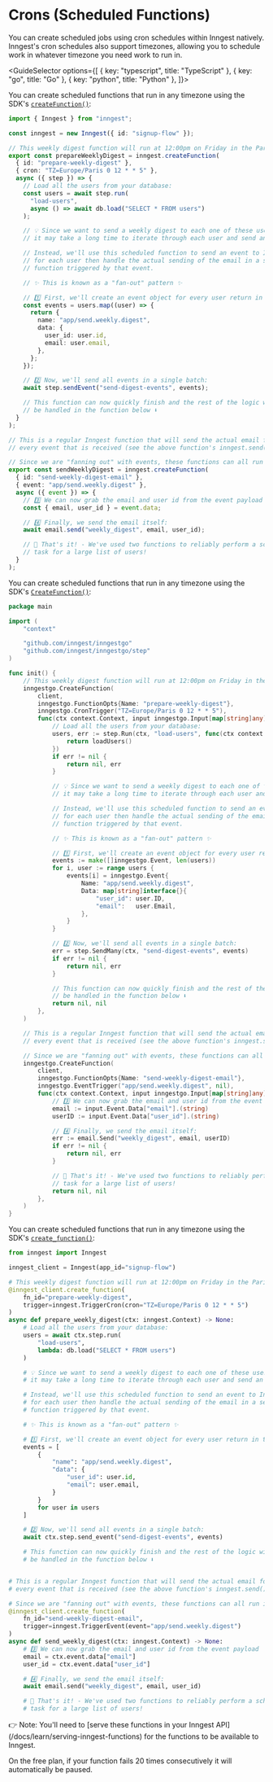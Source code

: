 
# Crons (Scheduled Functions)

You can create scheduled jobs using cron schedules within Inngest natively.  Inngest's cron schedules also support timezones, allowing you to schedule work in whatever timezone you need work to run in.


<GuideSelector
  options={[
    { key: "typescript", title: "TypeScript" },
    { key: "go", title: "Go" },
    { key: "python", title: "Python" },
  ]}>

<GuideSection show="typescript">

You can create scheduled functions that run in any timezone using the SDK's [`createFunction()`](/docs/reference/functions/create):

```ts 
import { Inngest } from "inngest";

const inngest = new Inngest({ id: "signup-flow" });

// This weekly digest function will run at 12:00pm on Friday in the Paris timezone
export const prepareWeeklyDigest = inngest.createFunction(
  { id: "prepare-weekly-digest" },
  { cron: "TZ=Europe/Paris 0 12 * * 5" },
  async ({ step }) => {
    // Load all the users from your database:
    const users = await step.run(
      "load-users",
      async () => await db.load("SELECT * FROM users")
    );

    // 💡 Since we want to send a weekly digest to each one of these users
    // it may take a long time to iterate through each user and send an email.

    // Instead, we'll use this scheduled function to send an event to Inngest
    // for each user then handle the actual sending of the email in a separate
    // function triggered by that event.

    // ✨ This is known as a "fan-out" pattern ✨

    // 1️⃣ First, we'll create an event object for every user return in the query:
    const events = users.map((user) => {
      return {
        name: "app/send.weekly.digest",
        data: {
          user_id: user.id,
          email: user.email,
        },
      };
    });

    // 2️⃣ Now, we'll send all events in a single batch:
    await step.sendEvent("send-digest-events", events);

    // This function can now quickly finish and the rest of the logic will
    // be handled in the function below ⬇️
  }
);

// This is a regular Inngest function that will send the actual email for
// every event that is received (see the above function's inngest.send())

// Since we are "fanning out" with events, these functions can all run in parallel
export const sendWeeklyDigest = inngest.createFunction(
  { id: "send-weekly-digest-email" },
  { event: "app/send.weekly.digest" },
  async ({ event }) => {
    // 3️⃣ We can now grab the email and user id from the event payload
    const { email, user_id } = event.data;

    // 4️⃣ Finally, we send the email itself:
    await email.send("weekly_digest", email, user_id);

    // 🎇 That's it! - We've used two functions to reliably perform a scheduled
    // task for a large list of users!
  }
);
```

</GuideSection>
<GuideSection show="go">

You can create scheduled functions that run in any timezone using the SDK's [`CreateFunction()`](https://pkg.go.dev/github.com/inngest/inngestgo#CreateFunction):

```go
package main

import (
	"context"

	"github.com/inngest/inngestgo"
	"github.com/inngest/inngestgo/step"
)

func init() {
	// This weekly digest function will run at 12:00pm on Friday in the Paris timezone
	inngestgo.CreateFunction(
		client,
		inngestgo.FunctionOpts{Name: "prepare-weekly-digest"},
		inngestgo.CronTrigger("TZ=Europe/Paris 0 12 * * 5"),
		func(ctx context.Context, input inngestgo.Input[map[string]any]) (any, error) {
			// Load all the users from your database:
			users, err := step.Run(ctx, "load-users", func(ctx context.Context) ([]*User, error) {
				return loadUsers()
			})
			if err != nil {
				return nil, err
			}

			// 💡 Since we want to send a weekly digest to each one of these users
			// it may take a long time to iterate through each user and send an email.

			// Instead, we'll use this scheduled function to send an event to Inngest
			// for each user then handle the actual sending of the email in a separate
			// function triggered by that event.

			// ✨ This is known as a "fan-out" pattern ✨

			// 1️⃣ First, we'll create an event object for every user return in the query:
			events := make([]inngestgo.Event, len(users))
			for i, user := range users {
				events[i] = inngestgo.Event{
					Name: "app/send.weekly.digest",
					Data: map[string]interface{}{
						"user_id": user.ID,
						"email":   user.Email,
					},
				}
			}

			// 2️⃣ Now, we'll send all events in a single batch:
			err = step.SendMany(ctx, "send-digest-events", events)
			if err != nil {
				return nil, err
			}

			// This function can now quickly finish and the rest of the logic will
			// be handled in the function below ⬇️
			return nil, nil
		},
	)

	// This is a regular Inngest function that will send the actual email for
	// every event that is received (see the above function's inngest.send())

	// Since we are "fanning out" with events, these functions can all run in parallel
	inngestgo.CreateFunction(
		client,
		inngestgo.FunctionOpts{Name: "send-weekly-digest-email"},
		inngestgo.EventTrigger("app/send.weekly.digest", nil),
		func(ctx context.Context, input inngestgo.Input[map[string]any]) (any, error) {
			// 3️⃣ We can now grab the email and user id from the event payload
			email := input.Event.Data["email"].(string)
			userID := input.Event.Data["user_id"].(string)

			// 4️⃣ Finally, we send the email itself:
			err := email.Send("weekly_digest", email, userID)
			if err != nil {
				return nil, err
			}

			// 🎇 That's it! - We've used two functions to reliably perform a scheduled
			// task for a large list of users!
			return nil, nil
		},
	)
}
```

</GuideSection>
<GuideSection show="python">

You can create scheduled functions that run in any timezone using the SDK's [`create_function()`](/docs/reference/python/functions/create):

```py
from inngest import Inngest

inngest_client = Inngest(app_id="signup-flow")

# This weekly digest function will run at 12:00pm on Friday in the Paris timezone
@inngest_client.create_function(
    fn_id="prepare-weekly-digest",
    trigger=inngest.TriggerCron(cron="TZ=Europe/Paris 0 12 * * 5")
)
async def prepare_weekly_digest(ctx: inngest.Context) -> None:
    # Load all the users from your database:
    users = await ctx.step.run(
        "load-users",
        lambda: db.load("SELECT * FROM users")
    )

    # 💡 Since we want to send a weekly digest to each one of these users
    # it may take a long time to iterate through each user and send an email.

    # Instead, we'll use this scheduled function to send an event to Inngest
    # for each user then handle the actual sending of the email in a separate
    # function triggered by that event.

    # ✨ This is known as a "fan-out" pattern ✨

    # 1️⃣ First, we'll create an event object for every user return in the query:
    events = [
        {
            "name": "app/send.weekly.digest",
            "data": {
                "user_id": user.id,
                "email": user.email,
            }
        }
        for user in users
    ]

    # 2️⃣ Now, we'll send all events in a single batch:
    await ctx.step.send_event("send-digest-events", events)

    # This function can now quickly finish and the rest of the logic will
    # be handled in the function below ⬇️


# This is a regular Inngest function that will send the actual email for
# every event that is received (see the above function's inngest.send())

# Since we are "fanning out" with events, these functions can all run in parallel
@inngest_client.create_function(
    fn_id="send-weekly-digest-email",
    trigger=inngest.TriggerEvent(event="app/send.weekly.digest")
)
async def send_weekly_digest(ctx: inngest.Context) -> None:
    # 3️⃣ We can now grab the email and user id from the event payload
    email = ctx.event.data["email"]
    user_id = ctx.event.data["user_id"]

    # 4️⃣ Finally, we send the email itself:
    await email.send("weekly_digest", email, user_id)

    # 🎇 That's it! - We've used two functions to reliably perform a scheduled
    # task for a large list of users!
```

</GuideSection>
</GuideSelector>

<Callout>
👉 Note: You'll need to [serve these functions in your Inngest API](/docs/learn/serving-inngest-functions) for the functions to be available to Inngest.
</Callout>

On the free plan, if your function fails 20 times consecutively it will automatically be paused.
